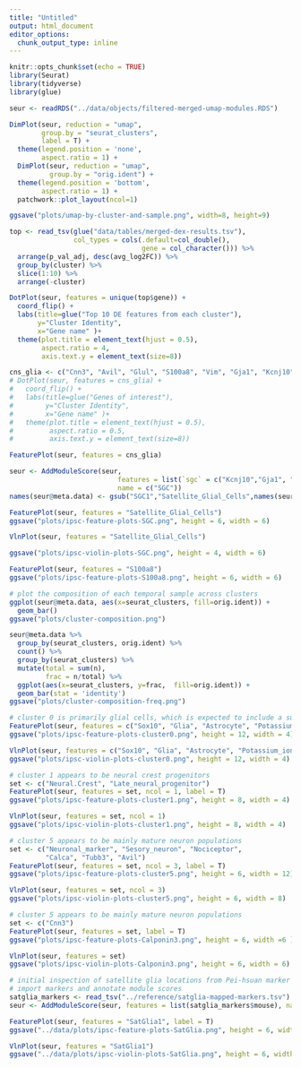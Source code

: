 ```yaml
---
title: "Untitled"
output: html_document
editor_options: 
  chunk_output_type: inline
---
```


```r
knitr::opts_chunk$set(echo = TRUE)
library(Seurat)
library(tidyverse)
library(glue)

seur <- readRDS("../data/objects/filtered-merged-umap-modules.RDS")
```

```r
DimPlot(seur, reduction = "umap", 
        group.by = "seurat_clusters", 
        label = T) +
  theme(legend.position = 'none',
        aspect.ratio = 1) +
  DimPlot(seur, reduction = "umap", 
          group.by = "orig.ident") +
  theme(legend.position = 'bottom',
        aspect.ratio = 1) +
  patchwork::plot_layout(ncol=1)

ggsave("plots/umap-by-cluster-and-sample.png", width=8, height=9)
```


```r

top <- read_tsv(glue("data/tables/merged-dex-results.tsv"), 
                col_types = cols(.default=col_double(),
                                 gene = col_character())) %>% 
  arrange(p_val_adj, desc(avg_log2FC)) %>% 
  group_by(cluster) %>% 
  slice(1:10) %>% 
  arrange(-cluster)

DotPlot(seur, features = unique(top$gene)) + 
  coord_flip() + 
  labs(title=glue("Top 10 DE features from each cluster"),
       y="Cluster Identity",
       x="Gene name" )+
  theme(plot.title = element_text(hjust = 0.5),
        aspect.ratio = 4,
        axis.text.y = element_text(size=8))

cns_glia <- c("Cnn3", "Avil", "Glul", "S100a8", "Vim", "Gja1", "Kcnj10", "Sox2", "Sox10", "Isl1", "Calca", "Tubb3")
# DotPlot(seur, features = cns_glia) + 
#   coord_flip() + 
#   labs(title=glue("Genes of interest"),
#        y="Cluster Identity",
#        x="Gene name" )+
#   theme(plot.title = element_text(hjust = 0.5),
#         aspect.ratio = 0.5,
#         axis.text.y = element_text(size=8))

FeaturePlot(seur, features = cns_glia) 

```

```r
seur <- AddModuleScore(seur,
                           features = list(`sgc` = c("Kcnj10","Gja1", "Gjb1", "Vim","Avil", "Calca", "Glul")),
                           name = c("SGC"))
names(seur@meta.data) <- gsub("SGC1","Satellite_Glial_Cells",names(seur@meta.data))

FeaturePlot(seur, features = "Satellite_Glial_Cells")
ggsave("plots/ipsc-feature-plots-SGC.png", height = 6, width = 6)

VlnPlot(seur, features = "Satellite_Glial_Cells")

ggsave("plots/ipsc-violin-plots-SGC.png", height = 4, width = 6)

FeaturePlot(seur, features = "S100a8")
ggsave("plots/ipsc-feature-plots-S100a8.png", height = 6, width = 6)

```


```r
# plot the composition of each temporal sample across clusters
ggplot(seur@meta.data, aes(x=seurat_clusters, fill=orig.ident)) +
  geom_bar()
ggsave("plots/cluster-composition.png")

seur@meta.data %>% 
  group_by(seurat_clusters, orig.ident) %>% 
  count() %>% 
  group_by(seurat_clusters) %>% 
  mutate(total = sum(n),
         frac = n/total) %>% 
  ggplot(aes(x=seurat_clusters, y=frac,  fill=orig.ident)) +
  geom_bar(stat = 'identity')
ggsave("plots/cluster-composition-freq.png")


```

```r
# cluster 0 is primarily glial cells, which is expected to include a subset of SGC
FeaturePlot(seur, features = c("Sox10", "Glia", "Astrocyte", "Potassium_ion_channel"), ncol = 1, label = T) 
ggsave("plots/ipsc-feature-plots-cluster0.png", height = 12, width = 4)

VlnPlot(seur, features = c("Sox10", "Glia", "Astrocyte", "Potassium_ion_channel"), ncol = 1)  
ggsave("plots/ipsc-violin-plots-cluster0.png", height = 12, width = 4)


```

```r
# cluster 1 appears to be neural crest progenitors
set <- c("Neural.Crest", "Late_neural_progenitor")
FeaturePlot(seur, features = set, ncol = 1, label = T) 
ggsave("plots/ipsc-feature-plots-cluster1.png", height = 8, width = 4)

VlnPlot(seur, features = set, ncol = 1)  
ggsave("plots/ipsc-violin-plots-cluster1.png", height = 8, width = 4)

```




```r
# cluster 5 appears to be mainly mature neuron populations
set <- c("Neuronal_marker", "Sesory_neuron", "Nociceptor", 
         "Calca", "Tubb3", "Avil")
FeaturePlot(seur, features = set, ncol = 3, label = T) 
ggsave("plots/ipsc-feature-plots-cluster5.png", height = 6, width = 12)

VlnPlot(seur, features = set, ncol = 3)  
ggsave("plots/ipsc-violin-plots-cluster5.png", height = 6, width = 8)

```

```r
# cluster 5 appears to be mainly mature neuron populations
set <- c("Cnn3")
FeaturePlot(seur, features = set, label = T)
ggsave("plots/ipsc-feature-plots-Calponin3.png", height = 6, width =6 )

VlnPlot(seur, features = set)  
ggsave("plots/ipsc-violin-plots-Calponin3.png", height = 6, width = 6)

```

```r
# initial inspection of satellite glia locations from Pei-hsuan marker panel
# import markers and annotate module scores
satglia_markers <- read_tsv("../reference/satglia-mapped-markers.tsv")
seur <- AddModuleScore(seur, features = list(satglia_markers$mouse), name = "SatGlia")

FeaturePlot(seur, features = "SatGlia1", label = T)
ggsave("../data/plots/ipsc-feature-plots-SatGlia.png", height = 6, width =6 )

VlnPlot(seur, features = "SatGlia1")  
ggsave("../data/plots/ipsc-violin-plots-SatGlia.png", height = 6, width = 6)
```
